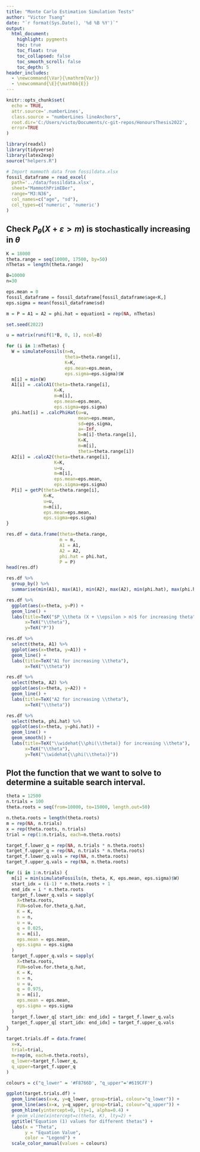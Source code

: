 ---
title: "Monte Carlo Estimation Simulation Tests"
author: "Victor Tsang"
date: "`r format(Sys.Date(), '%d %B %Y')`"
output:
  html_document:
    highlight: pygments
    toc: true
    toc_float: true
    toc_collapsed: false
    toc_smooth_scroll: false
    toc_depth: 5
header_includes:
  - \newcommand{\Var}{\mathrm{Var}}
  - \newcommand{\E}{\mathbb{E}}
---

```{=html}
<style>
body
  { counter-reset: source-line 0; }
pre.numberSource code
  { counter-reset: none; }
</style>
```

```{r setup, include=FALSE}
knitr::opts_chunk$set(
  echo = TRUE,
  attr.source='.numberLines',
  class.source = "numberLines lineAnchors",
  root.dir='C:/Users/victo/Documents/c-git-repos/HonoursThesis2022',
  error=TRUE
)
```

```{r}
library(readxl)
library(tidyverse)
library(latex2exp)
source("helpers.R")
```



```{r}
# Import mammoth data from fossildata.xlsx
fossil_dataframe = read_excel(
  path='../data/fossildata.xlsx', 
  sheet="MammothPrimEBer", 
  range="M3:N36", 
  col_names=c("age", "sd"), 
  col_types=c('numeric', 'numeric')
)
```

## Check $P_\theta (X + \varepsilon > m)$ is stochastically increasing in $\theta$

```{r}

K = 18000
theta.range = seq(10000, 17500, by=50)
nThetas = length(theta.range)

B=10000
n=30

eps.mean = 0
fossil_dataframe = fossil_dataframe[fossil_dataframe$age<K,]
eps.sigma = mean(fossil_dataframe$sd)

m = P = A1 = A2 = phi.hat = equation1 = rep(NA, nThetas)

set.seed(2022)

u = matrix(runif(1*B, 0, 1), ncol=B)

for (i in 1:nThetas) {
  W = simulateFossils(n=n,
                      theta=theta.range[i],
                      K=K,
                      eps.mean=eps.mean,
                      eps.sigma=eps.sigma)$W
  m[i] = min(W)
  A1[i] = .calcA1(theta=theta.range[i],
                  K=K,
                  m=m[i],
                  eps.mean=eps.mean,
                  eps.sigma=eps.sigma)
  phi.hat[i] = .calcPhiHat(u=u,
                           mean=eps.mean,
                           sd=eps.sigma,
                           a=-Inf,
                           b=m[i]-theta.range[i],
                           K=K,
                           m=m[i],
                           theta=theta.range[i])
  A2[i] = .calcA2(theta=theta.range[i],
                  K=K,
                  u=u,
                  m=m[i],
                  eps.mean=eps.mean,
                  eps.sigma=eps.sigma)
  P[i] = getP(theta=theta.range[i],
              K=K,
              u=u,
              m=m[i],
              eps.mean=eps.mean,
              eps.sigma=eps.sigma)
}

res.df = data.frame(theta=theta.range,
                    m = m,
                    A1 = A1,
                    A2 = A2,
                    phi.hat = phi.hat,
                    P = P)
head(res.df)
```

```{r}
res.df %>%
  group_by() %>%
  summarise(min(A1), max(A1), min(A2), max(A2), min(phi.hat), max(phi.hat))
```

```{r}
res.df %>%
  ggplot(aes(x=theta, y=P)) +
  geom_line() +
  labs(title=TeX("$P_\\theta (X + \\epsilon > m)$ for increasing theta"),
       x=TeX("\\theta"),
       y=TeX("P"))
```

```{r}
res.df %>%
  select(theta, A1) %>%
  ggplot(aes(x=theta, y=A1)) +
  geom_line() +
  labs(title=TeX("A1 for increasing \\theta"),
       x=TeX("\\theta"))
```

```{r}
res.df %>%
  select(theta, A2) %>%
  ggplot(aes(x=theta, y=A2)) +
  geom_line() +
  labs(title=TeX("A2 for increasing \\theta"),
       x=TeX("\\theta"))
```

```{r}
res.df %>%
  select(theta, phi.hat) %>%
  ggplot(aes(x=theta, y=phi.hat)) +
  geom_line() +
  geom_smooth() +
  labs(title=TeX("\\widehat{\\phi(\\theta)} for increasing \\theta"),
       x=TeX("\\theta"),
       y=TeX("\\widehat{\\phi(\\theta)}"))
```





## Plot the function that we want to solve to determine a suitable search interval.

```{r}
theta = 12500
n.trials = 100
theta.roots = seq(from=10000, to=15000, length.out=50)

n.theta.roots = length(theta.roots)
m = rep(NA, n.trials)
x = rep(theta.roots, n.trials)
trial = rep(1:n.trials, each=n.theta.roots)

target_f.lower_q = rep(NA, n.trials * n.theta.roots)
target_f.upper_q = rep(NA, n.trials * n.theta.roots)
target_f.lower_q.vals = rep(NA, n.theta.roots)
target_f.upper_q.vals = rep(NA, n.theta.roots)

for (i in 1:n.trials) {
  m[i] = min(simulateFossils(n, theta, K, eps.mean, eps.sigma)$W)
  start_idx = (i-1) * n.theta.roots + 1
  end_idx = i * n.theta.roots
  target_f.lower_q.vals = sapply(
    X=theta.roots,
    FUN=solve.for.theta_q.hat,
    K = K,
    n = n,
    u = u,
    q = 0.025,
    m = m[i],
    eps.mean = eps.mean,
    eps.sigma = eps.sigma
  )
  target_f.upper_q.vals = sapply(
    X=theta.roots,
    FUN=solve.for.theta_q.hat,
    K = K,
    n = n,
    u = u,
    q = 0.975,
    m = m[i],
    eps.mean = eps.mean,
    eps.sigma = eps.sigma
  )
  target_f.lower_q[ start_idx: end_idx] = target_f.lower_q.vals
  target_f.upper_q[ start_idx: end_idx] = target_f.upper_q.vals
}

target.trials.df = data.frame(
  x=x,
  trial=trial,
  m=rep(m, each=n.theta.roots),
  q_lower=target_f.lower_q,
  q_upper=target_f.upper_q
)

colours = c("q_lower" = '#F8766D', "q_upper"='#619CFF')

ggplot(target.trials.df) +
  geom_line(aes(x=x, y=q_lower, group=trial, colour="q_lower")) +
  geom_line(aes(x=x, y=q_upper, group=trial, colour="q_upper")) +
  geom_hline(yintercept=0, lty=1, alpha=0.4) +
  # geom_vline(xintercept=c(theta, K), lty=2) +
  ggtitle("Equation (1) values for different thetas") +
  labs(x = "Theta",
       y = "Equation Value",
       color = "Legend") +
  scale_color_manual(values = colours)
```
